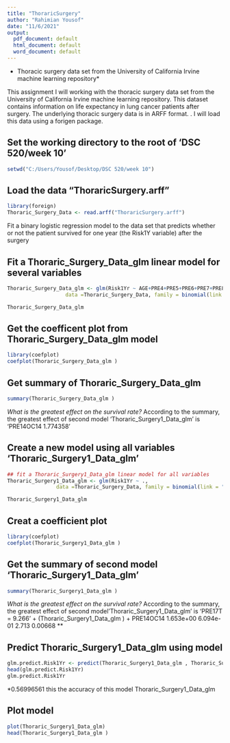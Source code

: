```yaml
---
title: "ThoraricSurgery"
author: "Rahimian Yousof"
date: "11/6/2021"
output:
  pdf_document: default
  html_document: default
  word_document: default
---
```


* Thoracic surgery data set from the University of California Irvine machine learning repository*

This assignment I will working with the thoracic surgery data set from the University of California Irvine machine learning repository. This dataset contains information on life expectancy in lung cancer patients after surgery. The underlying thoracic surgery data is in ARFF format. . I will  load this data using a forigen package.


## Set the working directory to the root of 'DSC 520/week 10'
```r
setwd("C:/Users/Yousof/Desktop/DSC 520/week 10")
```



## Load the data "ThoraricSurgery.arff"
```r
library(foreign)
Thoraric_Surgery_Data <- read.arff("ThoraricSurgery.arff")
```


Fit a binary logistic regression model to the data set that predicts whether or not the patient survived for one year (the Risk1Y variable) after the surgery

## Fit a Thoraric_Surgery_Data_glm  linear model for several variables
```r
Thoraric_Surgery_Data_glm <- glm(Risk1Yr ~ AGE+PRE4+PRE5+PRE6+PRE7+PRE8+PRE9+PRE10+PRE11+PRE14,
                   data =Thoraric_Surgery_Data, family = binomial(link = "logit"))

Thoraric_Surgery_Data_glm 
```



## Get the coefficent plot from Thoraric_Surgery_Data_glm  model
```r
library(coefplot)
coefplot(Thoraric_Surgery_Data_glm )
```


## Get summary of Thoraric_Surgery_Data_glm 
```r
summary(Thoraric_Surgery_Data_glm )
```


*What is the greatest effect on the survival rate?
*According to the summary, the greatest effect of second model 'Thoraric_Surgery1_Data_glm'  is 'PRE14OC14    1.774358'



## Create a new model using all variables 'Thoraric_Surgery1_Data_glm' 
```r
## fit a Thoraric_Surgery1_Data_glm linear model for all variables 
Thoraric_Surgery1_Data_glm <- glm(Risk1Yr ~ ., 
                data =Thoraric_Surgery_Data, family = binomial(link = "logit"))

Thoraric_Surgery1_Data_glm 
```
 
 
## Creat a coefficient plot 
```r
library(coefplot)
coefplot(Thoraric_Surgery1_Data_glm )
```

## Get the summary of second model 'Thoraric_Surgery1_Data_glm'
```r
summary(Thoraric_Surgery1_Data_glm )
```


*What is the greatest effect on the survival rate?
*According to the summary, the greatest effect of second model'Thoraric_Surgery1_Data_glm'  is 'PRE17T = 9.266'
   + (Thoraric_Surgery1_Data_glm )
   + PRE14OC14    1.653e+00  6.094e-01   2.713  0.00668 **


## Predict Thoraric_Surgery1_Data_glm  using model
```r
glm.predict.Risk1Yr <- predict(Thoraric_Surgery1_Data_glm , Thoraric_Surgery_Data, type = 'response')
head(glm.predict.Risk1Yr)
glm.predict.Risk1Yr
```

*0.56996561 this the accuracy of this model Thoraric_Surgery1_Data_glm  


## Plot model
```r
plot(Thoraric_Surgery1_Data_glm)
head(Thoraric_Surgery1_Data_glm )
```


